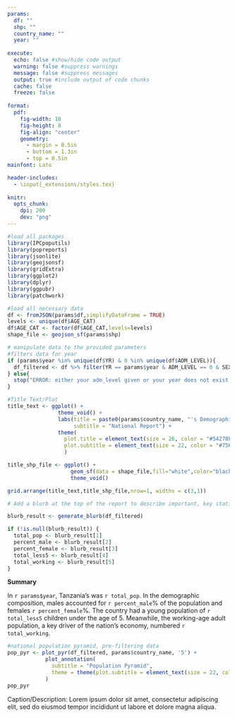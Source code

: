 ```yaml
---
params:
  df: ""
  shp: ""
  country_name: ""
  year: ""
  
execute:
  echo: false #show/hide code output
  warning: false #suppress warnings
  message: false #suppress messages
  output: true #include output of code chunks
  cache: false
  freeze: false
  
format:
  pdf: 
    fig-width: 10
    fig-height: 8
    fig-align: "center"
    geometry: 
      - margin = 0.5in
      - bottom = 1.3in
      - top = 0.5in
mainfont: Lato

header-includes:
  - \input{_extensions/styles.tex}
  
knitr:
  opts_chunk:
    dpi: 200
    dev: "png"
---
```


```r
#load all packages
library(IPCpoputils)
library(popreports)
library(jsonlite)
library(geojsonsf)
library(gridExtra)
library(ggplot2)
library(dplyr)
library(ggpubr)
library(patchwork)
```

```r
#load all necessary data
df <- fromJSON(params$df,simplifyDataFrame = TRUE)
levels <- unique(df$AGE_CAT)
df$AGE_CAT <- factor(df$AGE_CAT,levels=levels)
shape_file <- geojson_sf(params$shp)
```

```r
# manipulate data to the provided parameters
#filters data for year
if (params$year %in% unique(df$YR) & 0 %in% unique(df$ADM_LEVEL)){
  df_filtered <- df %>% filter(YR == params$year & ADM_LEVEL == 0 & SEX!='B')
} else{
  stop("ERROR: either your adm_level given or your year does not exist or your adm_name doesn't exist")
}
```

```r
#Title Text/Plot
title_text <- ggplot() +
                theme_void() +
                labs(title = paste0(params$country_name, "'s Demographics in ", params$year),
                     subtitle = "National Report") +
                theme(
                  plot.title = element_text(size = 26, color = "#54278F", face = "bold", family = "Lato"),
                  plot.subtitle = element_text(size = 22, color = "#756BB1", family = "Lato")
                  )

title_shp_file <- ggplot() +
                    geom_sf(data = shape_file,fill="white",color="black") +
                    theme_void()

grid.arrange(title_text,title_shp_file,nrow=1, widths = c(3,1))
```

```r
# Add a blurb at the top of the report to describe important, key statistics

blurb_result <- generate_blurb(df_filtered)

if (!is.null(blurb_result)) {
  total_pop <- blurb_result[1]
  percent_male <- blurb_result[2]
  percent_female <- blurb_result[3]
  total_less5 <- blurb_result[4]
  total_working <- blurb_result[5]
}
```
**Summary**

In `r params$year`, Tanzania's was `r total_pop`. In the demographic composition, males accounted for `r percent_male`% of the population and females `r percent_female`%. The country had a young population of `r total_less5` children under the age of 5. Meanwhile, the working-age adult population, a key driver of the nation's economy, numbered `r total_working`.


```r
#national population pyramid, pre-filtering data
pop_pyr <- plot_pyr(df_filtered, params$country_name, '5') +
            plot_annotation(
              subtitle = "Population Pyramid",
              theme = theme(plot.subtitle = element_text(size = 22, color = "#756BB1", face = "bold", family = "Lato"))
            )
pop_pyr
```

Caption/Description: Lorem ipsum dolor sit amet, consectetur adipiscing elit, sed do eiusmod tempor incididunt ut labore et dolore magna aliqua.
